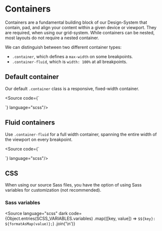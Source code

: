 
<Meta of={ContainerStories} />

# Containers

<p className="lead">Containers are a fundamental building block of our Design-System that contain, pad, and align your content within a given device or viewport. They are required, when using our grid-system. While containers can be nested, most layouts do not require a nested container.</p>

We can distinguish between two different container types:

- <code>.container</code>, which defines a <code>max-width</code> on some breakpoints.
- <code>.container-fluid</code>, which is <code>width: 100%</code> at all breakpoints.

<GridBreakpoints />

## Default container

Our default `.container` class is a responsive, fixed-width container.

<Source code={`<div class="container">
  <!-- Content here -->
</div>`} language="scss"/>

## Fluid containers

Use `.container-fluid` for a full width container, spanning the entire width of the viewport on every breakpoint.

<Source code={`<div class="container-fluid">
  <!-- Content here -->
</div>`} language="scss"/>

## CSS

When using our source Sass files, you have the option of using Sass variables for customization (not recommended).

### Sass variables

<Source
  language="scss"
  dark
  code={Object.entries(SCSS_VARIABLES.variables)
    .map(([key, value]) => `$${key}: ${formatAsMap(value)};`)
    .join('\n')}
></Source>
